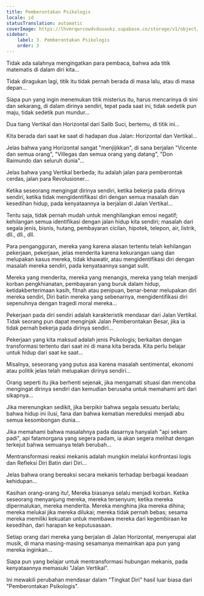 ```yaml
---
title: Pemberontakan Psikologis
locale: id
statusTranslation: automatic
coverImage: https://lhvmrqwrcowdvduuaukz.supabase.co/storage/v1/object/public/strapi-uploads/small_cover-tratado-de-psicologia-revolucionaria.webp-5e15e1cec4e0ebebcde5d7fc7565d8fd.webp
sidebar:
    label: 3. Pemberontakan Psikologis
    order: 3
---
```

Tidak ada salahnya mengingatkan para pembaca, bahwa ada titik matematis di dalam diri kita...

Tidak diragukan lagi, titik itu tidak pernah berada di masa lalu, atau di masa depan...

Siapa pun yang ingin menemukan titik misterius itu, harus mencarinya di sini dan sekarang, di dalam dirinya sendiri, tepat pada saat ini, tidak sedetik pun maju, tidak sedetik pun mundur...

Dua tiang Vertikal dan Horizontal dari Salib Suci, bertemu, di titik ini...

Kita berada dari saat ke saat di hadapan dua Jalan: Horizontal dan Vertikal...

Jelas bahwa yang Horizontal sangat "menjijikkan", di sana berjalan "Vicente dan semua orang", "Villegas dan semua orang yang datang", "Don Raimundo dan seluruh dunia"...

Jelas bahwa yang Vertikal berbeda; itu adalah jalan para pemberontak cerdas, jalan para Revolusioner...

Ketika seseorang mengingat dirinya sendiri, ketika bekerja pada dirinya sendiri, ketika tidak mengidentifikasi diri dengan semua masalah dan kesedihan hidup, pada kenyataannya ia berjalan di Jalan Vertikal...

Tentu saja, tidak pernah mudah untuk menghilangkan emosi negatif; kehilangan semua identifikasi dengan jalan hidup kita sendiri; masalah dari segala jenis, bisnis, hutang, pembayaran cicilan, hipotek, telepon, air, listrik, dll., dll., dll.

Para pengangguran, mereka yang karena alasan tertentu telah kehilangan pekerjaan, pekerjaan, jelas menderita karena kekurangan uang dan melupakan kasus mereka, tidak khawatir, atau mengidentifikasi diri dengan masalah mereka sendiri, pada kenyataannya sangat sulit.

Mereka yang menderita, mereka yang menangis, mereka yang telah menjadi korban pengkhianatan, pembayaran yang buruk dalam hidup, ketidakberterimaan kasih, fitnah atau penipuan, benar-benar melupakan diri mereka sendiri, Diri batin mereka yang sebenarnya, mengidentifikasi diri sepenuhnya dengan tragedi moral mereka...

Pekerjaan pada diri sendiri adalah karakteristik mendasar dari Jalan Vertikal. Tidak seorang pun dapat menginjak Jalan Pemberontakan Besar, jika ia tidak pernah bekerja pada dirinya sendiri...

Pekerjaan yang kita maksud adalah jenis Psikologis; berkaitan dengan transformasi tertentu dari saat ini di mana kita berada. Kita perlu belajar untuk hidup dari saat ke saat...

Misalnya, seseorang yang putus asa karena masalah sentimental, ekonomi atau politik jelas telah melupakan dirinya sendiri...

Orang seperti itu jika berhenti sejenak, jika mengamati situasi dan mencoba mengingat dirinya sendiri dan kemudian berusaha untuk memahami arti dari sikapnya...

Jika merenungkan sedikit, jika berpikir bahwa segala sesuatu berlalu; bahwa hidup ini ilusi, fana dan bahwa kematian mereduksi menjadi abu semua kesombongan dunia...

Jika memahami bahwa masalahnya pada dasarnya hanyalah "api sekam padi", api fatamorgana yang segera padam, ia akan segera melihat dengan terkejut bahwa semuanya telah berubah...

Mentransformasi reaksi mekanis adalah mungkin melalui konfrontasi logis dan Refleksi Diri Batin dari Diri...

Jelas bahwa orang bereaksi secara mekanis terhadap berbagai keadaan kehidupan...

Kasihan orang-orang itu!, Mereka biasanya selalu menjadi korban. Ketika seseorang menyanjung mereka, mereka tersenyum; ketika mereka dipermalukan, mereka menderita. Mereka menghina jika mereka dihina; mereka melukai jika mereka dilukai; mereka tidak pernah bebas; sesama mereka memiliki kekuatan untuk membawa mereka dari kegembiraan ke kesedihan, dari harapan ke keputusasaan.

Setiap orang dari mereka yang berjalan di Jalan Horizontal, menyerupai alat musik, di mana masing-masing sesamanya memainkan apa pun yang mereka inginkan...

Siapa pun yang belajar untuk mentransformasi hubungan mekanis, pada kenyataannya memasuki "Jalan Vertikal".

Ini mewakili perubahan mendasar dalam "Tingkat Diri" hasil luar biasa dari "Pemberontakan Psikologis".

